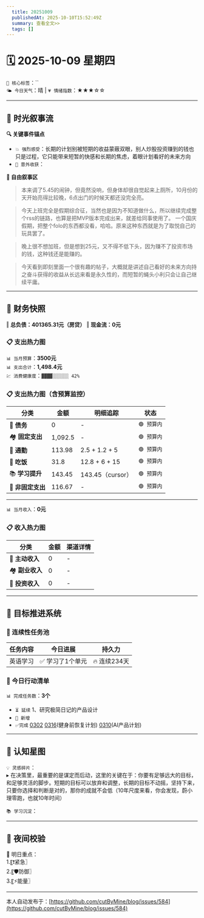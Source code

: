```yaml
---
  title: 20251009
  publishedAt: 2025-10-10T15:52:49Z
  summary: 查看全文>>
  tags: []
---
```


# 🗓️ 2025-10-09 星期四  
`🔑 核心标签`：``  
`🌤️ 今日天气`：晴 | `💗 情绪指数`：★★★☆☆   

---


## 🌊 **时光叙事流**
**🔍 关键事件锚点**  
- `💥 强烈感受`：长期的计划别被短期的收益蒙蔽双眼，别人炒股投资赚到的钱也只是过程，它只能带来短暂的快感和长期的焦虑，着眼计划看好的未来方向         
- `🎉 意外收获`：           

**📖 自由叙事区**  
> 本来调了5.45的闹钟，但竟然没响，但身体却很自觉起来上厕所，10月份的天开始亮得比较晚，6点出门的时候天都还没完全亮。

> 今天上班完全是假期综合征，当然也是因为不知道做什么，所以继续完成整个rss的链路，也算是把MVP版本完成出来，就差给同事使用了。
> 一个国庆假期，把整个folo的东西都没看，哈哈。原来这种东西就是为了取悦自己的玩具罢了。

> 晚上很不想加班，但是想到25元，又不得不低下头，因为赚不了投资市场的钱，这种钱还是能赚的。

> 今天看到即刻里面一个很有趣的帖子，大概就是讲述自己看好的未来方向持之奋斗获得的收益从长远来看是永久性的，而短暂的蝇头小利只会让自己继续平庸。

---

## 💸 **财务快照**
‖ **总负债：401365.31元（房贷）**
‖ **现金流：0元**

### 📋 支出热力图

`📊 当月预算`：**3500元**  
`📊 支出合计`：**1,498.4元**  
`💹 消费健康度`：`▓▓▓▓░░░░░░ 42%`  
### 📋 支出热力图（含预算监控）
| 分类         | 金额    | 明细追踪                  | 状态           |
|--------------|---------|---------------------------|----------------|
| 🏦 **债务**    | 0   |  -  | `🟢 预算内`   |
| 🏘️ **固定支出** | 1,092.5     |  -  | `🟢 预算内`     |
| 🚌 **通勤**     | 113.98   | 2.5 + 1.2 + 5  | `🟢 预算内`     |
| 🍜 **吃饭**     | 31.8  |  12.8 + 6 + 15  | `🟢 预算内`   |
| 📚 **学习提升** | 143.45      |   143.45（cursor）     | `🟢 预算内`     |
| 🎲 **非固定支出** | 116.67   |  -  | `🟢 预算内`  |
---

`📊 当月收入`：**0元**  

### 📋 收入热力图
| 分类         | 金额    | 渠道详情             |
|--------------|---------|-------------------------|
| 🏦 **主动收入**  | 0                | -        |
| 🏘️ **副业收入**  | 0                | -        |
| 🚌 **投资收入**  | 0                | -        |



---

## 🎯 **目标推进系统**

### 🔄 连续性任务池
| 任务内容                | 今日进展          | 持久力     |
|-------------------------|-------------------|------------|
| 英语学习         | ✅ 学习了1个单元 | 🔥 连续234天  |




### 📌 今日行动清单

`📊 完成任务数`：**3个**  
- `⏳ 延续` 1、研究极简日记的产品设计             
- `🚩 新增`   
- `✅完成` [0302](note://WEB9685e40ae7a6464db1196641a1ffd0ee)   [0316](note://WEBc1fcc89ec3e741538b703e8017b38c9f)(健身前恢复计划)  [0310](note://WEBfc89f9187c014fbe9fab88e2d09b4bde)(AI产品计划)


---

## 🌌 **认知星图**
`💡 灵感碎片`：  
▸ 在决策里，最重要的是谋定而后动，这里的关键在于：你要有足够远大的目标，和足够灵活的脚步。短期的目标可以放弃和调整，长期的目标不动摇，坚持下来，只要你选择和判断是对的，那你的成就不会低（10年尺度来看，你会发现，蔚小理零跑，也就10年时间）


`📚 学习沉淀`：  
>    

---

## 🌃 夜间校验

🚀 明日重点：  
1.〖❗紧急〗  
2.〖🛡️防御〗  
3.〖⚡能量〗

---
本人自动发布于：[https://github.com/cutByMine/blog/issues/584](https://github.com/cutByMine/blog/issues/584)
